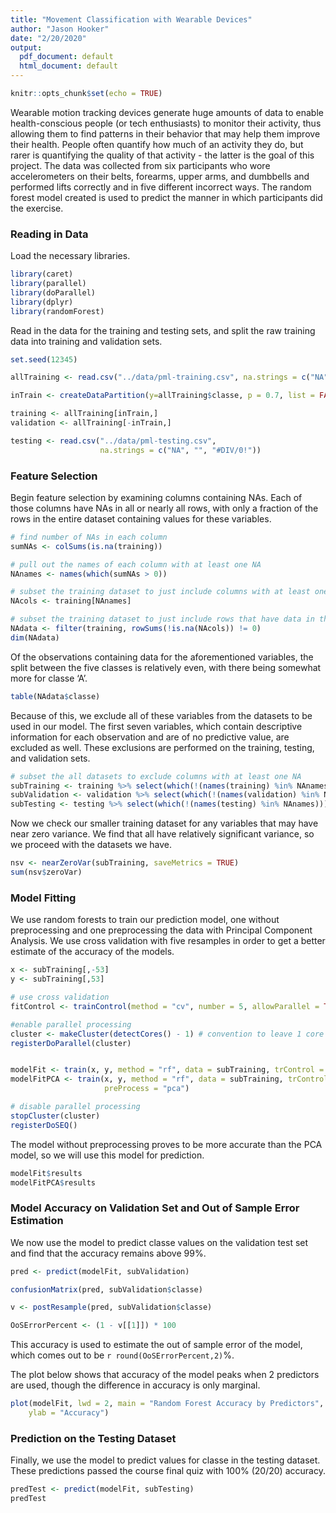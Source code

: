 ```yaml
---
title: "Movement Classification with Wearable Devices"
author: "Jason Hooker"
date: "2/20/2020"
output:
  pdf_document: default
  html_document: default
---
```


```r
knitr::opts_chunk$set(echo = TRUE)
```

Wearable motion tracking devices generate huge amounts of data to enable health-conscious people (or tech enthusiasts) to monitor their activity, thus allowing them to find patterns in their behavior that may help them improve their health. People often quantify how much of an activity they do, but rarer is quantifying the quality of that activity - the latter is the goal of this project. The data was collected from six participants who wore accelerometers on their belts, forearms, upper arms, and dumbbells and performed lifts correctly and in five different incorrect ways. The random forest model created is used to predict the manner in which participants did the exercise.

### Reading in Data

Load the necessary libraries.
```r
library(caret)
library(parallel)
library(doParallel)
library(dplyr)
library(randomForest)
```

Read in the data for the training and testing sets, and split the raw training data into training and validation sets.
```r
set.seed(12345)

allTraining <- read.csv("../data/pml-training.csv", na.strings = c("NA", "", "#DIV/0!"))

inTrain <- createDataPartition(y=allTraining$classe, p = 0.7, list = FALSE)

training <- allTraining[inTrain,]
validation <- allTraining[-inTrain,]

testing <- read.csv("../data/pml-testing.csv",
                    na.strings = c("NA", "", "#DIV/0!"))
```

### Feature Selection

Begin feature selection by examining columns containing NAs. Each of those columns have NAs in all or nearly all rows, with only a fraction of the rows in the entire dataset containing values for these variables.
```r
# find number of NAs in each column
sumNAs <- colSums(is.na(training))

# pull out the names of each column with at least one NA
NAnames <- names(which(sumNAs > 0))

# subset the training dataset to just include columns with at least one NA
NAcols <- training[NAnames]

# subset the training dataset to just include rows that have data in the columns containing NAs
NAdata <- filter(training, rowSums(!is.na(NAcols)) != 0)
dim(NAdata)
```

Of the observations containing data for the aforementioned variables, the split between the five classes is relatively even, with there being somewhat more for classe 'A'.
```r
table(NAdata$classe)
```

Because of this, we exclude all of these variables from the datasets to be used in our model. The first seven variables, which contain descriptive information for each observation and are of no predictive value, are excluded as well. These exclusions are performed on the training, testing, and validation sets.
```r
# subset the all datasets to exclude columns with at least one NA
subTraining <- training %>% select(which(!(names(training) %in% NAnames))) %>% select(-(1:7))
subValidation <- validation %>% select(which(!(names(validation) %in% NAnames))) %>% select(-(1:7))
subTesting <- testing %>% select(which(!(names(testing) %in% NAnames))) %>% select(-(1:7))
```

Now we check our smaller training dataset for any variables that may have near zero variance. We find that all have relatively significant variance, so we proceed with the datasets we have.
```r
nsv <- nearZeroVar(subTraining, saveMetrics = TRUE)
sum(nsv$zeroVar)
```

### Model Fitting

We use random forests to train our prediction model, one without preprocessing and one preprocessing the data with Principal Component Analysis. We use cross validation with five resamples in order to get a better estimate of the accuracy of the models.
```r
x <- subTraining[,-53]
y <- subTraining[,53]

# use cross validation
fitControl <- trainControl(method = "cv", number = 5, allowParallel = TRUE)

#enable parallel processing
cluster <- makeCluster(detectCores() - 1) # convention to leave 1 core for OS
registerDoParallel(cluster)


modelFit <- train(x, y, method = "rf", data = subTraining, trControl = fitControl)
modelFitPCA <- train(x, y, method = "rf", data = subTraining, trControl = fitControl, 
                     preProcess = "pca")

# disable parallel processing
stopCluster(cluster)
registerDoSEQ()
```

The model without preprocessing proves to be more accurate than the PCA model, so we will use this model for prediction.
```r
modelFit$results
modelFitPCA$results
```

### Model Accuracy on Validation Set and Out of Sample Error Estimation

We now use the model to predict classe values on the validation test set and find that the accuracy remains above 99%.
```r
pred <- predict(modelFit, subValidation)

confusionMatrix(pred, subValidation$classe)
```

```r
v <- postResample(pred, subValidation$classe)

OoSErrorPercent <- (1 - v[[1]]) * 100
```
This accuracy is used to estimate the out of sample error of the model, which comes out to be `r round(OoSErrorPercent,2)`%. 

The plot below shows that accuracy of the model peaks when 2 predictors are used, though the difference in accuracy is only marginal.  
```r
plot(modelFit, lwd = 2, main = "Random Forest Accuracy by Predictors", xlab = "Predictors", 
    ylab = "Accuracy")
```

### Prediction on the Testing Dataset

Finally, we use the model to predict values for classe in the testing dataset. These predictions passed the course final quiz with 100% (20/20) accuracy. 
```r
predTest <- predict(modelFit, subTesting)
predTest
```